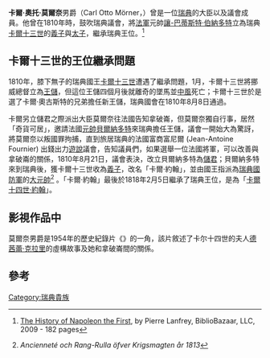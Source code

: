 {{Infobox person
| name   = 卡爾·奧托·莫爾奈
| image     = Carl Otto Mörner (from Hildebrand, Sveriges historia).jpg
| image_size     = 200px
| caption  = 卡爾·奧托·莫爾奈 (from Hildebrand, Sveriges historia)
| birth_date  = 1781年5月22日
| birth_place =  [[烏普薩拉|烏普薩拉]]
| death_date  =  1868年8月17日
| death_place = [[瓦克斯霍爾姆|瓦克斯霍爾姆]]
| occupation     = 大臣及[[瑞典國會|議會]]成員
| religion    = 
| children       = 
| parents        = 
| spouse         = 
}}
'''卡爾·奧托·莫爾奈'''男爵（Carl Otto Mörner，{{bd|1781年|5月22日|1868年|8月17日|Morner, Carl Otto}}）曾是一位[[瑞典|瑞典]]的大臣以及議會成員。他曾在1810年時，鼓吹瑞典議會，將[[法軍|法軍]]元帥[[讓-巴蒂斯特·伯納多特|讓-巴蒂斯特·伯納多特]]立為瑞典[[卡爾十三世|卡爾十三世]]的[[義子|義子]]與[[太子|太子]]，繼承瑞典王位。<ref>[https://books.google.com/books?id=pIW1TGqG_YQC&pg=PA33 The History of Napoleon the First], by Pierre Lanfrey, BiblioBazaar, LLC, 2009 - 182 pages</ref>

==卡爾十三世的王位繼承問題==
1810年，膝下無子的瑞典國王[[卡爾十三世|卡爾十三世]]遭遇了繼承問題，1月，卡爾十三世將挪威總督{{Link-en|卡爾·奧古斯特 (瑞典儲君)|Charles August, Crown Prince of Sweden|卡爾·奧古斯特}}立為[[王儲|王儲]]，但這位王儲四個月後就離奇的墜馬並[[中風|中風]]死亡；卡爾十三世於是選了卡爾·奧古斯特的兄弟{{Link-en|腓特烈‧克里斯蒂安二世 (丹麥王子)|Frederick_Christian_II,_Duke_of_Schleswig-Holstein-Sonderburg-Augustenburg|腓特烈‧克里斯蒂安}}擔任新王儲，瑞典國會在1810年8月8日通過。

卡爾另立儲君之際派出大臣莫爾奈往法國告知拿破崙，但莫爾奈獨自行事，居然「奇貨可居」，邀請法國[[元帥|元帥]][[讓-巴蒂斯特·貝爾納多特|貝爾納多特]]來瑞典擔任王儲，議會一開始大為驚訝，將莫爾奈以叛國罪拘捕，直到旅居瑞典的法國富商富尼爾 (Jean-Antoine Fournier) 出錢出力[[遊說|遊說]]議會，告知議員們，如果選舉一位法國將軍，可以改善與拿破崙的關係，1810年8月21日，議會表決，改立貝爾納多特為[[儲君|儲君]]；貝爾納多特來到瑞典後，獲卡爾十三世收為[[義子|義子]]，改名「卡爾·約翰」，並由國王指派為[[瑞典國防軍|瑞典國防軍]]的[[大元帥|大元帥]]<ref>{{Sv icon}} ''Ancienneté och Rang-Rulla öfver Krigsmagten år 1813''</ref> 。「卡爾·約翰」最後於1818年2月5日繼承了瑞典王位，是為「[[卡爾十四世·約翰|卡爾十四世·約翰]]」。

==影視作品中==
莫爾奈男爵是1954年的歷史紀錄片《{{Link-en|德西蕾 (電影)|Désirée (film)|德西蕾}}》的一角，該片敘述了卡尔十四世的夫人[[德茜蕾·克拉里|德茜蕾·克拉里]]的虛構故事及她和拿破崙間的關係。

==參考==
{{Reflist}}

{{Sweden-bio-stub}}
{{commons category}}
{{Authority control}}

{{DEFAULTSORT:Morner, Carl Otto}}
[[Category:瑞典貴族|Category:瑞典貴族]]